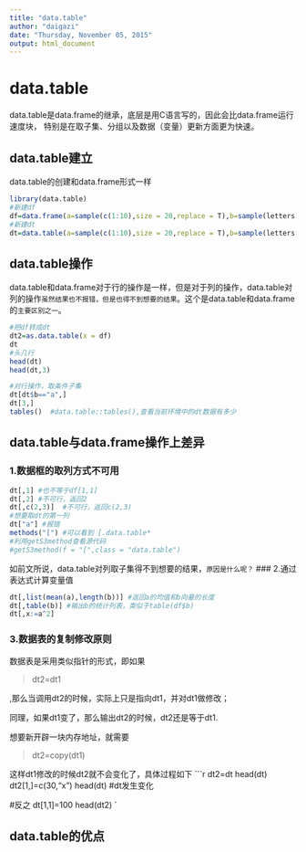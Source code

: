```yaml
---
title: "data.table"
author: "daigazi"
date: "Thursday, November 05, 2015"
output: html_document
---
```

# data.table

data.table是data.frame的继承，底层是用C语言写的，因此会比data.frame运行速度块，
特别是在取子集、分组以及数据（变量）更新方面更为快速。

## data.table建立

data.table的创建和data.frame形式一样
```r
library(data.table)
#新建df
df=data.frame(a=sample(c(1:10),size = 20,replace = T),b=sample(letters[1:10],20,T))
#新建dt
dt=data.table(a=sample(c(1:10),size = 20,replace = T),b=sample(letters[1:10],20,T))
```

## data.table操作

data.table和data.frame对于行的操作是一样，但是对于列的操作，data.table对列的操作`虽然结果也不报错，但是也得不到想要的结果`。这个是data.table和data.frame的`主要区别之一`。
```r
#把df转成dt
dt2=as.data.table(x = df)
dt
#头几行
head(dt)
head(dt,3)

#对行操作，取条件子集
dt[dt$b=="a",] 
dt[3,]
tables()  #data.table::tables(),查看当前环境中的dt数据有多少
```


## data.table与data.frame操作上差异

### 1.数据框的取列方式不可用
```r

dt[,1] #也不等于df[1,1]
dt[,2] #不可行，返回2
dt[,c(2,3)]  #不可行，返回c(2,3)
#想要取dt的第一列
dt["a"] #报错
methods("[") #可以看到 [.data.table*   
#利用getS3method查看源代码     
#getS3method(f = "[",class = "data.table")

```
如前文所说，data.table对列取子集得不到想要的结果，`原因是什么呢？`
### 2.通过表达式计算变量值
```r
dt[,list(mean(a),length(b))] #返回a的均值和b向量的长度
dt[,table(b)] #输出b的统计列表，类似于table(df$b)
dt[,x:=a^2]
```

### 3.数据表的复制修改原则

数据表是采用类似指针的形式，即如果

>dt2=dt1

,那么当调用dt2的时候，实际上只是指向dt1，并对dt1做修改；

同理，如果dt1变了，那么输出dt2的时候，dt2还是等于dt1.

想要新开辟一块内存地址，就需要

>dt2=copy(dt1)

这样dt1修改的时候dt2就不会变化了，具体过程如下
```r
dt2=dt 
head(dt)
dt2[1,]=c(30,"x")
head(dt) #dt发生变化

#反之
dt[1,1]=100
head(dt2)
`

## data.table的优点

##